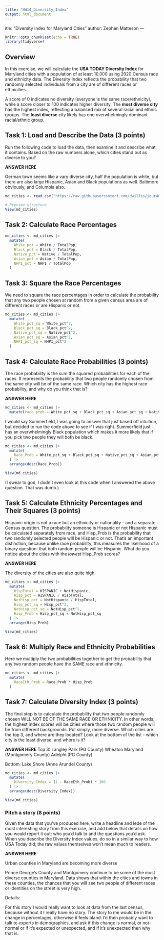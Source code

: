 ```yaml
---
title: "HW14_Diversity_Index"
output: html_document
---
```


itle: "Diversity Index for Maryland Cities"
author: Zephan Matteson
---

```r
knitr::opts_chunk$set(echo = TRUE)
library(tidyverse)
```

## Overview

In this exercise, we will calculate the **USA TODAY Diversity Index** for Maryland cities with a population of at least 10,000 using 2020 Census race and ethnicity data. The Diversity Index reflects the probability that two randomly selected individuals from a city are of different races or ethnicities.

A score of 0 indicates no diversity (everyone is the same race/ethnicity), while a score closer to 100 indicates higher diversity. The **most diverse city** has the highest index, reflecting a balanced mix of several racial and ethnic groups. The **least diverse** city likely has one overwhelmingly dominant racial/ethnic group.

## Task 1: Load and Describe the Data (3 points)

Run the following code to load the data, then examine it and describe what it contains. Based on the raw numbers alone, which cities stand out as diverse to you?

**ANSWER HERE**

German town seems like a vary diverse city, half the population is white, but there are also large Hispanic, Asian and Black populations as well. Baltimore obviously, and Columbia also.

```r
md_cities <- read_csv("https://raw.githubusercontent.com/dwillis/jour405/refs/heads/main/data/usat_diversity_index.csv")

# Preview structure
View(md_cities)
```

## Task 2: Calculate Race Percentages

```r
md_cities <- md_cities |>
  mutate(
    White_pct = White / TotalPop,
    Black_pct = Black / TotalPop,
    Native_pct = Native / TotalPop,
    Asian_pct = Asian / TotalPop,
    NHPI_pct = NHPI / TotalPop
  )
```

## Task 3: Square the Race Percentages

We need to square the race percentages in order to calculate the probability that any two people chosen at random from a given census area are of different races or are Hispanic or not.

```r
md_cities <- md_cities |>
  mutate(
    White_pct_sq = White_pct^2,
    Black_pct_sq = Black_pct^2,
    Native_pct_sq = Native_pct^2,
    Asian_pct_sq = Asian_pct^2,
    NHPI_pct_sq = NHPI_pct^2
  )
```


## Task 4: Calculate Race Probabilities (3 points)

The race probability is the sum the squared probabilities for each of the races. It represents the probability that two people randomly chosen from the same city will be of the same race. Which city has the highest race probability, and why do you think that is?

**ANSWER HERE**

```r
md_cities <- md_cities |>
  mutate(race_prob = White_pct_sq + Black_pct_sq + Asian_pct_sq + Native_pct_sq + NHPI_pct_sq)
```

I would say Summerfield, I was going to answer that just based off intuition, but decided to run the code above to see if I was right. Summerfield just has an overwhelmingly Black population which makes it more likely that if you pick two people they will both be black.

```r
md_cities <- md_cities |>
  mutate(
    Race_Prob = White_pct_sq + Black_pct_sq + Native_pct_sq + Asian_pct_sq + NHPI_pct_sq
  ) |> 
  arrange(desc(Race_Prob))

View(md_cities)
```

(I swear to god, I dodn't even look at this code when I answered the above question. That was dumb.)

## Task 5: Calculate Ethnicity Percentages and Their Squares (3 points)

Hispanic origin is not a race but an ethnicity or nationality – and a separate Census question. The probability someone is Hispanic or not Hispanic must be calculated separately from race, and Hisp_Prob is the probability that two randomly selected people will be Hispanic or not. That's an important distinction, because unlike race probability, this measures the likelihood of a binary question: that both random people will be Hispanic. What do you notice about the cities with the *lowest* Hisp_Prob scores?

**ANSWER HERE**

The diversity of the cities are also quite high.

```r
md_cities <- md_cities |>
  mutate(
    HispTotal = HISPANIC + NotHispanic,
    Hisp_pct = HISPANIC / HispTotal,
    NotHisp_pct = NotHispanic / HispTotal,
    Hisp_pct_sq = Hisp_pct^2,
    NotHisp_pct_sq = NotHisp_pct^2,
    Hisp_Prob = Hisp_pct_sq + NotHisp_pct_sq
  ) |> 
  arrange(Hisp_Prob)

View(md_cities)
```

## Task 6: Multiply Race and Ethnicity Probabilities

Here we multiply the two probabilities together to get the probability that any two random people have the SAME race and ethnicity.

```r
md_cities <- md_cities |>
  mutate(
    RaceEth_Prob = Race_Prob * Hisp_Prob
  )
```


## Task 7: Calculate Diversity Index (3 points)

The final step is to calculate the probability that two people randomly chosen WILL NOT BE OF THE SAME RACE OR ETHNICITY. In other words, the highest index scores will be cities where those two random people will be from different backgrounds. Put simply, more diverse. Which cities are the top 3, and where are they located? Look at the bottom of the list - which city is the least diverse, and where is it?

**ANSWER HERE**
Top 3:
Langley Park (PG County)
Wheaton Maryland (Montgomery County)
Adelphi (PG County)

Bottom:
Lake Shore (Anne Arundel County)


```r
md_cities <- md_cities |>
  mutate(
    Diversity_Index = (1 - RaceEth_Prob) * 100
  ) |> 
  arrange(desc(Diversity_Index))

View(md_cities)
```

### Pitch a story (8 points)

Given the data that you've produced here, write a headline and lede of the most interesting story from this exercise, and add below that details on how you would report it out: who you'd talk to and the questions you'd ask. When you describe the Diversity Index values, do so in a similar way to how USA Today did; the raw values themselves won't mean much to readers.

**ANSWER HERE**

Urban counties in Maryland are becoming more diverse

Prince George's County and Montgomery continue to be some of the most diverse counties in Maryland. Data shows that within the cities and towns in these counties, the chances that you will see two people of different races or identities on the street is very high.

Details:

For this story I would really want to look at data from the last census, because without it I really have no story. The story to me would be in the change in percentages, otherwise it feels bland. I'd then probably want to talk to experts in demographics, and ask if this change is normal, or not-normal or if it's expected or unexpected, and if it's unexpected then why that is.
